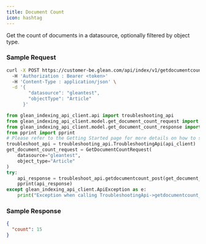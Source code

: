 ```yaml
---
title: Document Count
icon: hashtag
---
```


Get the count of documents in a datasource, optionally filtered by object type.

### Sample Request

<CodeGroup>

```bash cURL
curl -X POST https://customer-be.glean.com/api/index/v1/getdocumentcount
  -H 'Authorization : Bearer <token>'
  -H 'Content-Type : application/json' \
  -d '{
        "datasource": "gleantest",
        "objectType": "Article"
      }'
```

```python Python
from glean_indexing_api_client.api import troubleshooting_api
from glean_indexing_api_client.model.get_document_count_request import GetDocumentCountRequest
from glean_indexing_api_client.model.get_document_count_response import GetDocumentCountResponse
from pprint import pprint
# Please refer to the Getting Started page for more details on how to setup api_client
troubleshoot_api = troubleshooting_api.TroubleshootingApi(api_client)
get_document_count_request = GetDocumentCountRequest(
    datasource="gleantest",
    object_type="Article"
)
try:
    api_response = troubleshoot_api.getdocumentcount_post(get_document_count_request)
    pprint(api_response)
except glean_indexing_api_client.ApiException as e:
    print("Exception when calling TroubleshootingApi->getdocumentcount_post: %s\n" % e)
```

</CodeGroup>

### Sample Response

```json
{
  "count": 15
}
```
